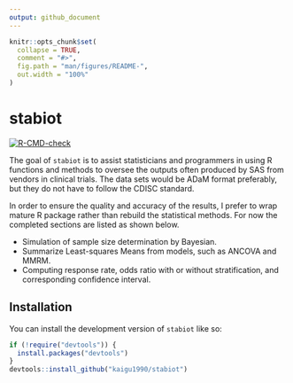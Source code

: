 ```yaml
---
output: github_document
---
```


<!-- README.md is generated from README.Rmd. Please edit that file -->

```r
knitr::opts_chunk$set(
  collapse = TRUE,
  comment = "#>",
  fig.path = "man/figures/README-",
  out.width = "100%"
)
```

# stabiot

<!-- badges: start -->
[![R-CMD-check](https://github.com/kaigu1990/stabiot/actions/workflows/R-CMD-check.yaml/badge.svg)](https://github.com/kaigu1990/stabiot/actions/workflows/R-CMD-check.yaml)
<!-- badges: end -->

The goal of `stabiot` is to assist statisticians and programmers in using R functions 
and methods to oversee the outputs often produced by SAS from vendors in clinical 
trials. The data sets would be ADaM format preferably, but they do not have to 
follow the CDISC standard.

In order to ensure the quality and accuracy of the results, I prefer to wrap mature 
R package rather than rebuild the statistical methods. For now the completed sections 
are listed as shown below.

- Simulation of sample size determination by Bayesian.
- Summarize Least-squares Means from models, such as ANCOVA and MMRM.
- Computing response rate, odds ratio with or without stratification, and corresponding 
confidence interval.

## Installation

You can install the development version of `stabiot` like so:

```r
if (!require("devtools")) {
  install.packages("devtools")
}
devtools::install_github("kaigu1990/stabiot")
```
